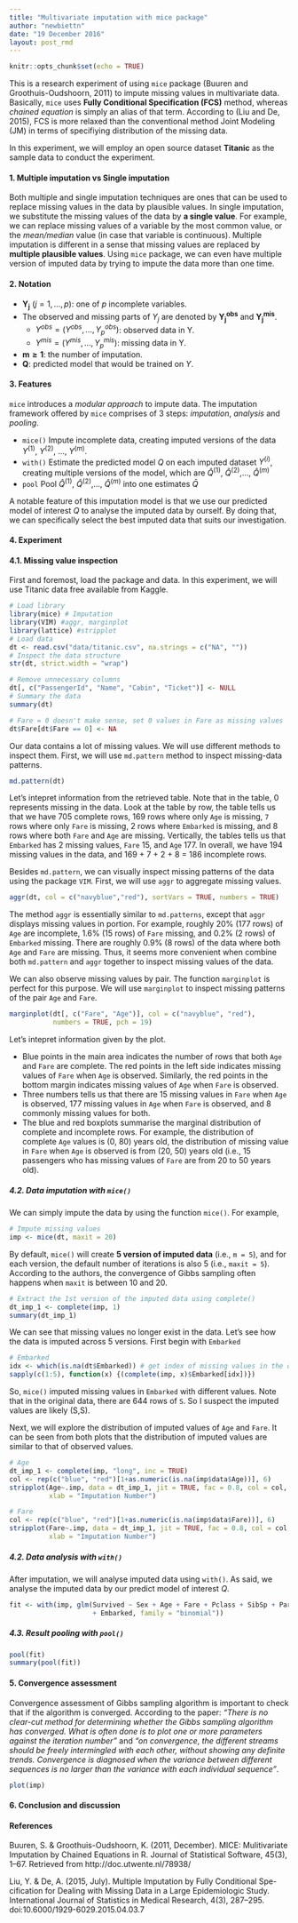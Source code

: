 ```yaml
---
title: "Multivariate imputation with mice package"
author: "newbiettn"
date: "19 December 2016"
layout: post_rmd
---
```


```r
knitr::opts_chunk$set(echo = TRUE)
```

This is a research experiment of using `mice` package (Buuren and Groothuis-Oudshoorn, 2011) to impute missing values in multivariate data. Basically, `mice` uses __Fully Conditional Specification (FCS)__ method, whereas _chained equation_ is simply an alias of that term. According to (Liu and De, 2015), FCS is more relaxed than the conventional method Joint Modeling (JM) in terms of specifiying distribution of the missing data.

In this experiment, we will employ an open source dataset __Titanic__ as the sample data to conduct the experiment.

#### 1. Multiple imputation vs Single imputation
Both multiple and single imputation techniques are ones that can be used to replace missing values in the data by plausible values. In single imputation, we substitute the missing values of the data by __a single value__. For example, we can replace missing values of a variable by the most common value, or the _mean/median_ value (in case that variable is continuous). Multiple imputation is different in a sense that missing values are replaced by __multiple plausible values__. Using `mice` package, we can even have multiple version of imputed data by trying to impute the data more than one time.


#### 2. Notation

- $\mathbf{Y_j}$ $(j = 1,..., p)$: one of $p$ incomplete variables.
- The observed and missing parts of $Y_j$ are denoted by $\mathbf{Y_j^{obs}}$ and $\mathbf{Y_j^{mis}}$.
    - $Y^{obs} = (Y^{obs},...,Y^{obs}_p)$: observed data in Y.
    - $Y^{mis} = (Y^{mis},...,Y^{mis}_p)$: missing data in Y.
- $\mathbf{m \ge 1}$: the number of imputation.
- $\mathbf{Q}$: predicted model that would be trained on $Y$.

#### 3. Features
`mice` introduces a _modular approach_ to impute data. The imputation framework offered by `mice` comprises of 3 steps: _imputation_, _analysis_ and _pooling_.

- `mice()` Impute incomplete data, creating imputed versions of the data $Y^{(1)}$, $Y^{(2)}$, ..., $Y^{(m)}$.
- `with()` Estimate the predicted model $Q$ on each imputed dataset $Y^{(i)}$, creating multiple versions of the model, which are $\hat{Q}^{(1)}$, $\hat{Q}^{(2)}$,..., $\hat{Q}^{(m)}$
- `pool`   Pool $\hat{Q}^{(1)}$, $\hat{Q}^{(2)}$,..., $\hat{Q}^{(m)}$ into one estimates $\bar{Q}$

A notable feature of this imputation model is that we use our predicted model of interest $Q$ to analyse the imputed data by ourself. By doing that, we can specifically select the best imputed data that suits our investigation.

#### 4. Experiment
#### 4.1. Missing value inspection
First and foremost, load the package and data. In this experiment, we will use Titanic data free available from Kaggle.

```r
# Load library
library(mice) # Imputation
library(VIM) #aggr, marginplot
library(lattice) #stripplot
# Load data
dt <- read.csv("data/titanic.csv", na.strings = c("NA", ""))
# Inspect the data structure
str(dt, strict.width = "wrap") 

# Remove unnecessary columns
dt[, c("PassengerId", "Name", "Cabin", "Ticket")] <- NULL
# Summary the data
summary(dt) 

# Fare = 0 doesn't make sense, set 0 values in Fare as missing values
dt$Fare[dt$Fare == 0] <- NA
```

Our data contains a lot of missing values. We will use different methods to inspect them. First, we will use `md.pattern` method to inspect missing-data patterns.

```r
md.pattern(dt)
```

Let's intepret information from the retrieved table. Note that in the table, 0 represents missing in the data. Look at the table by row, the table tells us that we have 705 complete rows, 169 rows where only `Age` is missing, `7` rows where only `Fare` is missing, 2 rows where `Embarked` is missing, and 8 rows where both `Fare` and `Age` are missing. Vertically, the tables tells us that `Embarked` has 2 missing values, `Fare` 15, and `Age` 177. In overall, we have 194 missing values in the data, and 169 + 7 + 2 + 8 = 186 incomplete rows.

Besides `md.pattern`, we can visually inspect missing patterns of the data using the package `VIM`. First, we will use `aggr` to aggregate missing values. 

```r
aggr(dt, col = c("navyblue","red"), sortVars = TRUE, numbers = TRUE)
```

The method `aggr` is essentially similar to `md.patterns`, except that `aggr` displays missing values in portion. For example, roughly 20% (177 rows) of `Age` are incomplete, 1.6% (15 rows) of `Fare` missing, and 0.2% (2 rows) of `Embarked` missing. There are roughly 0.9% (8 rows) of the data where both `Age` and `Fare` are missing. Thus, it seems more convenient when combine both `md.pattern` and `aggr` together to inspect missing values of the data.

We can also observe missing values by pair. The function `marginplot` is perfect for this purpose. We will use `marginplot` to inspect missing patterns of the pair `Age` and `Fare`.

```r
marginplot(dt[, c("Fare", "Age")], col = c("navyblue", "red"), 
           numbers = TRUE, pch = 19)
```

Let's intepret information given by the plot. 

- Blue points in the main area indicates the number of rows that both `Age` and `Fare` are complete. The red points in the left side indicates missing values of `Fare` when `Age` is observed. Similarly, the red points in the bottom margin indicates missing values of `Age` when `Fare` is observed. 
- Three numbers tells us that there are 15 missing values in `Fare` when `Age` is observed, 177 missing values in `Age` when `Fare` is observed, and 8 commonly missing values for both.
- The blue and red boxplots summarise the marginal distribution of complete and incomplete rows. For example, the distribution of complete `Age` values is (0, 80) years old, the distribution of missing value in `Fare` when `Age` is observed is from (20, 50) years old (i.e., 15 passengers who has missing values of `Fare` are from 20 to 50 years old).

##### 4.2. Data imputation with `mice()`
We can simply impute the data by using the function `mice()`. For example,

```r
# Impute missing values
imp <- mice(dt, maxit = 20) 
```

By default, `mice()` will create __5 version of imputed data__ (i.e., `m = 5`), and for each version, the default number of iterations is also 5 (i.e., `maxit = 5`). According to the authors, the convergence of Gibbs sampling often happens when `maxit` is between 10 and 20. 

```r
# Extract the 1st version of the imputed data using complete()
dt_imp_1 <- complete(imp, 1)
summary(dt_imp_1)
```
We can see that missing values no longer exist in the data. Let's see how the data is imputed across 5 versions. First begin with `Embarked`

```r
# Embarked
idx <- which(is.na(dt$Embarked)) # get index of missing values in the original data
sapply(c(1:5), function(x) {(complete(imp, x)$Embarked[idx])})
```

So, `mice()` imputed missing values in `Embarked` with different values. Note that in the original data, there are 644 rows of `S`. So I suspect the imputed values are likely (S,S).

Next, we will explore the distribution of imputed values of `Age` and `Fare`. It can be seen from both plots that the distribution of imputed values are similar to that of observed values. 

```r
# Age
dt_imp_1 <- complete(imp, "long", inc = TRUE)
col <- rep(c("blue", "red")[1+as.numeric(is.na(imp$data$Age))], 6)
stripplot(Age~.imp, data = dt_imp_1, jit = TRUE, fac = 0.8, col = col, 
          xlab = "Imputation Number")

# Fare
col <- rep(c("blue", "red")[1+as.numeric(is.na(imp$data$Fare))], 6)
stripplot(Fare~.imp, data = dt_imp_1, jit = TRUE, fac = 0.8, col = col, 
          xlab = "Imputation Number")
```

##### 4.2. Data analysis with `with()` 
After imputation, we will analyse imputed data using `with()`. As said, we analyse the imputed data by our predict model of interest $Q$.

```r
fit <- with(imp, glm(Survived ~ Sex + Age + Fare + Pclass + SibSp + Parch 
                     + Embarked, family = "binomial"))
```

##### 4.3. Result pooling with `pool()`

```r
pool(fit)
summary(pool(fit))
```

#### 5. Convergence assessment
Convergence assessment of Gibbs sampling algorithm is important to check that if the algorithm is converged. According to the paper: _"There is no clear-cut method for determining whether the Gibbs sampling algorithm has converged. What is often done is to plot one or more parameters against the iteration number"_ and _"on convergence, the different streams should be freely intermingled with each other, without showing any definite trends. Convergence is diagnosed when the variance between different sequences is no larger than the variance with each individual sequence"_.

```r
plot(imp)
```

#### 6. Conclusion and discussion



#### References

Buuren, S. & Groothuis-Oudshoorn, K. (2011, December). MICE: Mulitivariate Imputation by Chained Equations in R. Journal of Statistical Software, 45(3), 1–67. Retrieved from http://doc.utwente.nl/78938/

Liu, Y. & De, A. (2015, July). Multiple Imputation by Fully Conditional Spe- cification for Dealing with Missing Data in a Large Epidemiologic Study. International Journal of Statistics in Medical Research, 4(3), 287–295. doi:10.6000/1929-6029.2015.04.03.7